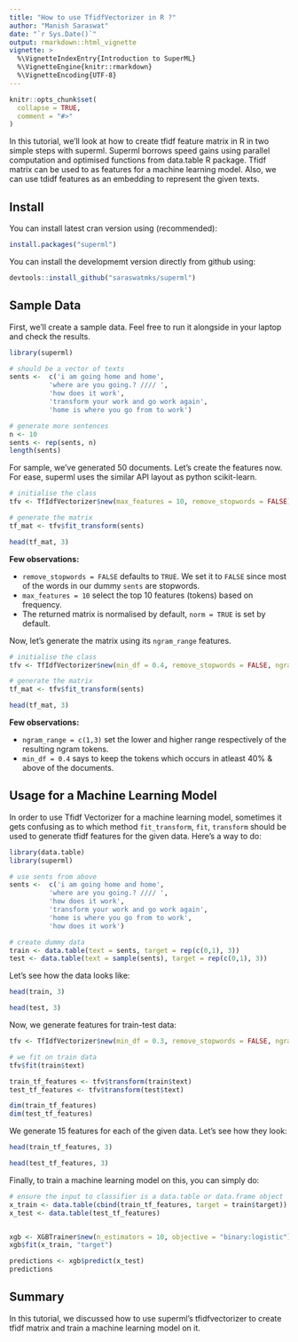 ```yaml
---
title: "How to use TfidfVectorizer in R ?"
author: "Manish Saraswat"
date: "`r Sys.Date()`"
output: rmarkdown::html_vignette
vignette: >
  %\VignetteIndexEntry{Introduction to SuperML}
  %\VignetteEngine{knitr::rmarkdown}
  %\VignetteEncoding{UTF-8}
---
```


```r
knitr::opts_chunk$set(
  collapse = TRUE,
  comment = "#>"
)
```

In this tutorial, we'll look at how to create tfidf feature matrix in R in two simple steps with superml. Superml borrows speed gains using parallel computation and optimised functions from data.table R package. Tfidf matrix can be used to as features for a machine learning model. Also, we can use tdidf features as an embedding to represent the given texts.

## Install 

You can install latest cran version using (recommended):

```r
install.packages("superml")
```

You can install the developmemt version directly from github using:


```r
devtools::install_github("saraswatmks/superml")
```

## Sample Data

First, we'll create a sample data. Feel free to run it alongside in your laptop and check the results.

```r
library(superml)

# should be a vector of texts
sents <-  c('i am going home and home',
          'where are you going.? //// ',
          'how does it work',
          'transform your work and go work again',
          'home is where you go from to work')

# generate more sentences
n <- 10
sents <- rep(sents, n) 
length(sents)
```

For sample, we've generated 50 documents. Let's create the features now. For ease, superml uses the similar API
layout as python scikit-learn.

```r
# initialise the class
tfv <- TfIdfVectorizer$new(max_features = 10, remove_stopwords = FALSE)

# generate the matrix
tf_mat <- tfv$fit_transform(sents)

head(tf_mat, 3)

```

**Few observations:**

* `remove_stopwords = FALSE` defaults to `TRUE`. We set it to `FALSE` since most of the words in our dummy `sents` are stopwords. 
* `max_features = 10` select the top 10 features (tokens) based on frequency.
* The returned matrix is normalised by default, `norm = TRUE` is set by default.
 
 Now, let's generate the matrix using its `ngram_range` features.
 
```r
# initialise the class
tfv <- TfIdfVectorizer$new(min_df = 0.4, remove_stopwords = FALSE, ngram_range = c(1, 3))

# generate the matrix
tf_mat <- tfv$fit_transform(sents)

head(tf_mat, 3)

```
 
**Few observations:**

* `ngram_range = c(1,3)` set the lower and higher range respectively of the resulting ngram tokens.
* `min_df = 0.4` says to keep the tokens which occurs in atleast 40% & above of the documents.

## Usage for a Machine Learning Model

In order to use Tfidf Vectorizer for a machine learning model, sometimes it gets confusing as to which method `fit_transform`, `fit`, `transform` should be used to generate tfidf features for the given data. Here's a way to do:

```r

library(data.table)
library(superml)

# use sents from above
sents <-  c('i am going home and home',
          'where are you going.? //// ',
          'how does it work',
          'transform your work and go work again',
          'home is where you go from to work',
          'how does it work')

# create dummy data
train <- data.table(text = sents, target = rep(c(0,1), 3))
test <- data.table(text = sample(sents), target = rep(c(0,1), 3))
```

Let's see how the data looks like:

```r
head(train, 3)

```

```r
head(test, 3)
```

Now, we generate features for train-test data:

```r

tfv <- TfIdfVectorizer$new(min_df = 0.3, remove_stopwords = FALSE, ngram_range = c(1,3))

# we fit on train data
tfv$fit(train$text)

train_tf_features <- tfv$transform(train$text)
test_tf_features <- tfv$transform(test$text)

dim(train_tf_features)
dim(test_tf_features)

```


We generate 15 features for each of the given data. Let's see how they look:

```r
head(train_tf_features, 3)
```

```r
head(test_tf_features, 3)
```


Finally, to train a machine learning model on this, you can simply do:

```r

# ensure the input to classifier is a data.table or data.frame object
x_train <- data.table(cbind(train_tf_features, target = train$target))
x_test <- data.table(test_tf_features)


xgb <- XGBTrainer$new(n_estimators = 10, objective = "binary:logistic")
xgb$fit(x_train, "target")

predictions <- xgb$predict(x_test)
predictions

```


## Summary

In this tutorial, we discussed how to use superml's tfidfvectorizer to create tfidf matrix and train a machine learning model on it.

